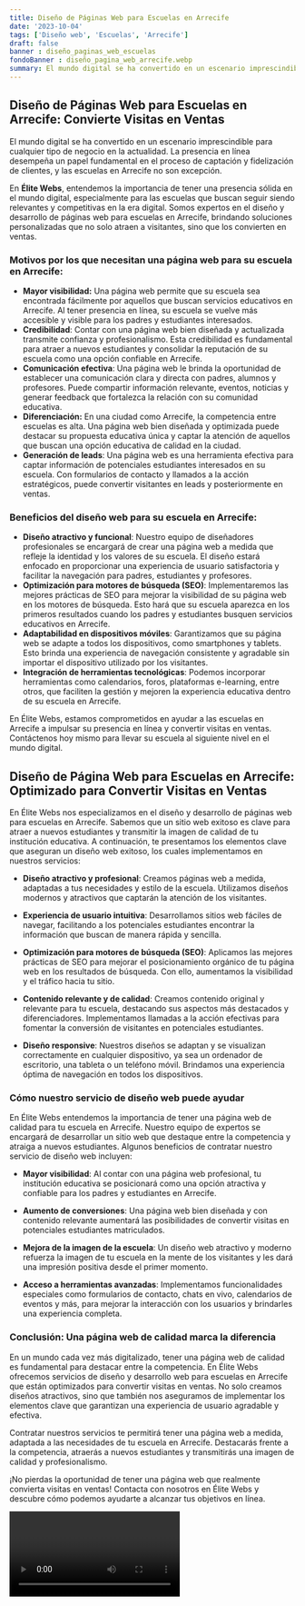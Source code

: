 ```yaml
---
title: Diseño de Páginas Web para Escuelas en Arrecife
date: '2023-10-04'
tags: ['Diseño web', 'Escuelas', 'Arrecife']
draft: false
banner : diseño_paginas_web_escuelas
fondoBanner : diseño_pagina_web_arrecife.webp
summary: El mundo digital se ha convertido en un escenario imprescindible para cualquier tipo de negocio en la actualidad. La presencia en línea desempeña un papel fundamental en el proceso de captación y fidelización de clientes, y las escuelas en Arrecife no son excepción. 
---
```


## Diseño de Páginas Web para Escuelas en Arrecife: Convierte Visitas en Ventas

El mundo digital se ha convertido en un escenario imprescindible para cualquier tipo de negocio en la actualidad. La presencia en línea desempeña un papel fundamental en el proceso de captación y fidelización de clientes, y las escuelas en Arrecife no son excepción. 

En **Élite Webs**, entendemos la importancia de tener una presencia sólida en el mundo digital, especialmente para las escuelas que buscan seguir siendo relevantes y competitivas en la era digital. Somos expertos en el diseño y desarrollo de páginas web para escuelas en Arrecife, brindando soluciones personalizadas que no solo atraen a visitantes, sino que los convierten en ventas.

### Motivos por los que necesitan una página web para su escuela en Arrecife:

- **Mayor visibilidad:** Una página web permite que su escuela sea encontrada fácilmente por aquellos que buscan servicios educativos en Arrecife. Al tener presencia en línea, su escuela se vuelve más accesible y visible para los padres y estudiantes interesados.
- **Credibilidad**: Contar con una página web bien diseñada y actualizada transmite confianza y profesionalismo. Esta credibilidad es fundamental para atraer a nuevos estudiantes y consolidar la reputación de su escuela como una opción confiable en Arrecife.
- **Comunicación efectiva**: Una página web le brinda la oportunidad de establecer una comunicación clara y directa con padres, alumnos y profesores. Puede compartir información relevante, eventos, noticias y generar feedback que fortalezca la relación con su comunidad educativa.
- **Diferenciación:** En una ciudad como Arrecife, la competencia entre escuelas es alta. Una página web bien diseñada y optimizada puede destacar su propuesta educativa única y captar la atención de aquellos que buscan una opción educativa de calidad en la ciudad.
- **Generación de leads**: Una página web es una herramienta efectiva para captar información de potenciales estudiantes interesados en su escuela. Con formularios de contacto y llamados a la acción estratégicos, puede convertir visitantes en leads y posteriormente en ventas.

### Beneficios del diseño web para su escuela en Arrecife:

- **Diseño atractivo y funcional**: Nuestro equipo de diseñadores profesionales se encargará de crear una página web a medida que refleje la identidad y los valores de su escuela. El diseño estará enfocado en proporcionar una experiencia de usuario satisfactoria y facilitar la navegación para padres, estudiantes y profesores.
- **Optimización para motores de búsqueda (SEO)**: Implementaremos las mejores prácticas de SEO para mejorar la visibilidad de su página web en los motores de búsqueda. Esto hará que su escuela aparezca en los primeros resultados cuando los padres y estudiantes busquen servicios educativos en Arrecife.
- **Adaptabilidad en dispositivos móviles**: Garantizamos que su página web se adapte a todos los dispositivos, como smartphones y tablets. Esto brinda una experiencia de navegación consistente y agradable sin importar el dispositivo utilizado por los visitantes.
- **Integración de herramientas tecnológicas**: Podemos incorporar herramientas como calendarios, foros, plataformas e-learning, entre otros, que faciliten la gestión y mejoren la experiencia educativa dentro de su escuela en Arrecife.

En Élite Webs, estamos comprometidos en ayudar a las escuelas en Arrecife a impulsar su presencia en línea y convertir visitas en ventas. Contáctenos hoy mismo para llevar su escuela al siguiente nivel en el mundo digital.

<GifSeo />

<Cta />

## Diseño de Página Web para Escuelas en Arrecife: Optimizado para Convertir Visitas en Ventas

En Élite Webs nos especializamos en el diseño y desarrollo de páginas web para escuelas en Arrecife. Sabemos que un sitio web exitoso es clave para atraer a nuevos estudiantes y transmitir la imagen de calidad de tu institución educativa. A continuación, te presentamos los elementos clave que aseguran un diseño web exitoso, los cuales implementamos en nuestros servicios:

- **Diseño atractivo y profesional**: Creamos páginas web a medida, adaptadas a tus necesidades y estilo de la escuela. Utilizamos diseños modernos y atractivos que captarán la atención de los visitantes.

- **Experiencia de usuario intuitiva**: Desarrollamos sitios web fáciles de navegar, facilitando a los potenciales estudiantes encontrar la información que buscan de manera rápida y sencilla.

- **Optimización para motores de búsqueda (SEO)**: Aplicamos las mejores prácticas de SEO para mejorar el posicionamiento orgánico de tu página web en los resultados de búsqueda. Con ello, aumentamos la visibilidad y el tráfico hacia tu sitio.

- **Contenido relevante y de calidad**: Creamos contenido original y relevante para tu escuela, destacando sus aspectos más destacados y diferenciadores. Implementamos llamadas a la acción efectivas para fomentar la conversión de visitantes en potenciales estudiantes.

- **Diseño responsive**: Nuestros diseños se adaptan y se visualizan correctamente en cualquier dispositivo, ya sea un ordenador de escritorio, una tableta o un teléfono móvil. Brindamos una experiencia óptima de navegación en todos los dispositivos.

### Cómo nuestro servicio de diseño web puede ayudar

En Élite Webs entendemos la importancia de tener una página web de calidad para tu escuela en Arrecife. Nuestro equipo de expertos se encargará de desarrollar un sitio web que destaque entre la competencia y atraiga a nuevos estudiantes. Algunos beneficios de contratar nuestro servicio de diseño web incluyen:

- **Mayor visibilidad**: Al contar con una página web profesional, tu institución educativa se posicionará como una opción atractiva y confiable para los padres y estudiantes en Arrecife.

- **Aumento de conversiones**: Una página web bien diseñada y con contenido relevante aumentará las posibilidades de convertir visitas en potenciales estudiantes matriculados.

- **Mejora de la imagen de la escuela**: Un diseño web atractivo y moderno refuerza la imagen de tu escuela en la mente de los visitantes y les dará una impresión positiva desde el primer momento.

- **Acceso a herramientas avanzadas**: Implementamos funcionalidades especiales como formularios de contacto, chats en vivo, calendarios de eventos y más, para mejorar la interacción con los usuarios y brindarles una experiencia completa.

### Conclusión: Una página web de calidad marca la diferencia

En un mundo cada vez más digitalizado, tener una página web de calidad es fundamental para destacar entre la competencia. En Élite Webs ofrecemos servicios de diseño y desarrollo web para escuelas en Arrecife que están optimizados para convertir visitas en ventas. No solo creamos diseños atractivos, sino que también nos aseguramos de implementar los elementos clave que garantizan una experiencia de usuario agradable y efectiva.

Contratar nuestros servicios te permitirá tener una página web a medida, adaptada a las necesidades de tu escuela en Arrecife. Destacarás frente a la competencia, atraerás a nuevos estudiantes y transmitirás una imagen de calidad y profesionalismo.

¡No pierdas la oportunidad de tener una página web que realmente convierta visitas en ventas! Contacta con nosotros en Élite Webs y descubre cómo podemos ayudarte a alcanzar tus objetivos en línea.

<Video />

<CtaBot job='Escuelas' city='Arrecife'/>

<Gmaps query='Arrecife+españa+maps' />